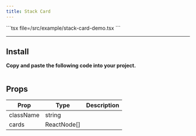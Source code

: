 ```yaml
---
title: Stack Card
---
```


<Tabs>
  <Tab value="Preview"><ComponentPreview name="stack-card-demo" /></Tab>
  <Tab value="Code">
    ```tsx file=<rootDir>/src/example/stack-card-demo.tsx
    ```
  </Tab>
</Tabs>

---

## Install

**Copy and paste the following code into your project.**

```tsx file=<rootDir>/src/registry/stack-card.tsx
```

## Props
| Prop | Type | Description |
|---|---|---|
| className | string | |
| cards | ReactNode[] | |